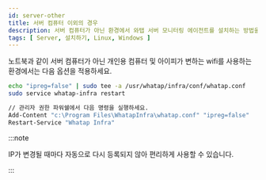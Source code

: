 ```yaml
---
id: server-other
title: 서버 컴퓨터 이외의 경우
description: 서버 컴퓨터가 아닌 환경에서 와탭 서버 모니터링 에이전트를 설치하는 방법을 제공합니다.
tags: [ Server, 설치하기, Linux, Windows ]
---
```



노트북과 같이 서버 컴퓨터가 아닌 개인용 컴퓨터 및 아이피가 변하는 wifi를 사용하는 환경에서는 다음 옵션을 적용하세요. 

<Tabs>
<TabItem value="lx" label="Linux">

```bash title=SH
echo "ipreg=false" | sudo tee -a /usr/whatap/infra/conf/whatap.conf
sudo service whatap-infra restart
```

</TabItem>
<TabItem value="wd" label="Windows">

```bash title='SH' {2,3}
// 관리자 권한 파워쉘에서 다음 명령을 실행하세요.
Add-Content "c:\Program Files\WhatapInfra\whatap.conf" "ipreg=false"
Restart-Service "Whatap Infra"
```

</TabItem>
</Tabs> 

:::note

IP가 변경될 때마다 자동으로 다시 등록되지 않아 편리하게 사용할 수 있습니다.

:::
